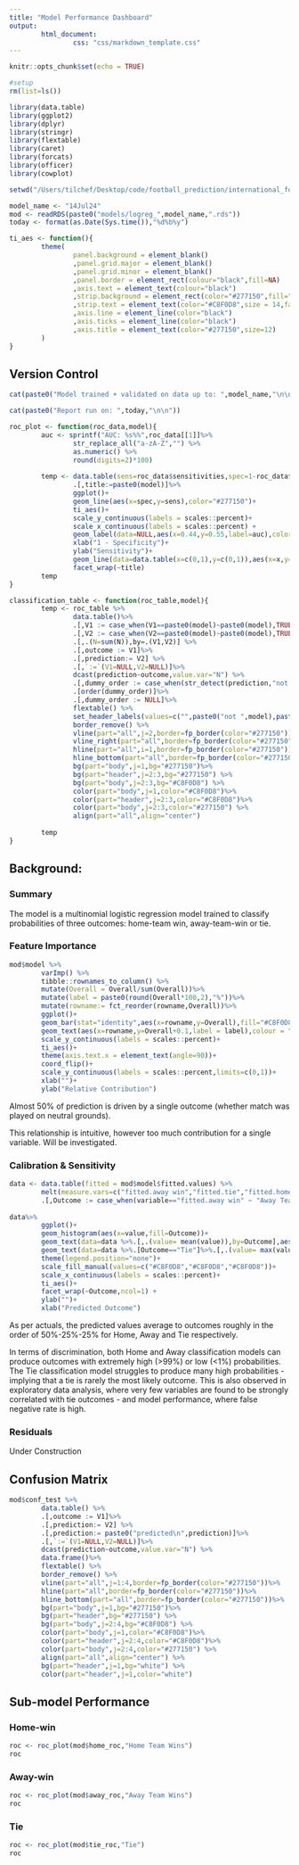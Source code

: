 ```yaml
---
title: "Model Performance Dashboard"
output: 
        html_document:
                css: "css/markdown_template.css"
---
```


```r
knitr::opts_chunk$set(echo = TRUE)
```


```r
#setup
rm(list=ls())

library(data.table)
library(ggplot2)
library(dplyr)
library(stringr)
library(flextable)
library(caret)
library(forcats)
library(officer)
library(cowplot)

setwd("/Users/tilchef/Desktop/code/football_prediction/international_football_prediction_model")

model_name <- "14Jul24"
mod <- readRDS(paste0("models/logreg_",model_name,".rds"))
today <- format(as.Date(Sys.time()),"%d%b%y")

ti_aes <- function(){
        theme(
                panel.background = element_blank()
                ,panel.grid.major = element_blank()
                ,panel.grid.minor = element_blank()
                ,panel.border = element_rect(colour="black",fill=NA)
                ,axis.text = element_text(colour="black")
                ,strip.background = element_rect(color="#277150",fill="#277150")
                ,strip.text = element_text(color="#C8F0D8",size = 14,face="bold")
                ,axis.line = element_line(color="black")
                ,axis.ticks = element_line(color="black")
                ,axis.title = element_text(color="#277150",size=12)
        )
}
```



## Version Control

```r
cat(paste0("Model trained + validated on data up to: ",model_name,"\n\n\n"))

cat(paste0("Report run on: ",today,"\n\n"))
```

```r
roc_plot <- function(roc_data,model){
        auc <- sprintf("AUC: %s%%",roc_data[[1]]%>%
                str_replace_all("a-zA-Z","") %>% 
                as.numeric() %>%
                round(digits=2)*100) 
        
        temp <- data.table(sens=roc_data$sensitivities,spec=1-roc_data$specificities)%>%
                .[,title:=paste0(model)]%>%
                ggplot()+
                geom_line(aes(x=spec,y=sens),color="#277150")+
                ti_aes()+
                scale_y_continuous(labels = scales::percent)+
                scale_x_continuous(labels = scales::percent) +
                geom_label(data=NULL,aes(x=0.44,y=0.55,label=auc),color="#277150")+
                xlab("1 - Specificity")+
                ylab("Sensitivity")+
                geom_line(data=data.table(x=c(0,1),y=c(0,1)),aes(x=x,y=y),color="#4C4C4C",linetype=2)+
                facet_wrap(~title)
        temp
}

classification_table <- function(roc_table,model){
        temp <- roc_table %>%
                data.table()%>%
                .[,V1 := case_when(V1==paste0(model)~paste0(model),TRUE~paste0("not ",model))]%>%
                .[,V2 := case_when(V2==paste0(model)~paste0(model),TRUE~paste0("not ",model))] %>%
                .[,.(N=sum(N)),by=.(V1,V2)] %>%
                .[,outcome := V1]%>%
                .[,prediction:= V2] %>%
                .[,`:=`(V1=NULL,V2=NULL)]%>%
                dcast(prediction~outcome,value.var="N") %>%
                .[,dummy_order := case_when(str_detect(prediction,"not ")~1,TRUE~2)]%>%
                .[order(dummy_order)]%>%
                .[,dummy_order := NULL]%>%
                flextable() %>%
                set_header_labels(values=c("",paste0("not ",model),paste0(model))) %>%
                border_remove() %>%
                vline(part="all",j=2,border=fp_border(color="#277150"))%>%
                vline_right(part="all",border=fp_border(color="#277150"))%>%
                hline(part="all",i=1,border=fp_border(color="#277150"))%>%
                hline_bottom(part="all",border=fp_border(color="#277150"))%>%
                bg(part="body",j=1,bg="#277150")%>%
                bg(part="header",j=2:3,bg="#277150") %>%
                bg(part="body",j=2:3,bg="#C8F0D8") %>%
                color(part="body",j=1,color="#C8F0D8")%>%
                color(part="header",j=2:3,color="#C8F0D8")%>%
                color(part="body",j=2:3,color="#277150") %>%
                align(part="all",align="center")
        
        temp
}

```

## Background:

### Summary

The model is a multinomial logistic regression model trained to classify probabilities of three outcomes: home-team win, away-team-win or tie.



### Feature Importance

```r
mod$model %>% 
        varImp() %>% 
        tibble::rownames_to_column() %>%
        mutate(Overall = Overall/sum(Overall))%>%
        mutate(label = paste0(round(Overall*100,2),"%"))%>%
        mutate(rowname:= fct_reorder(rowname,Overall))%>%
        ggplot()+
        geom_bar(stat="identity",aes(x=rowname,y=Overall),fill="#C8F0D8")+
        geom_text(aes(x=rowname,y=Overall+0.1,label = label),colour = "#277150")+
        scale_y_continuous(labels = scales::percent)+
        ti_aes()+
        theme(axis.text.x = element_text(angle=90))+
        coord_flip()+
        scale_y_continuous(labels = scales::percent,limits=c(0,1))+
        xlab("")+
        ylab("Relative Contribution")
```

Almost 50% of prediction is driven by a single outcome (whether match was played on neutral grounds).

This relationship is intuitive, however too much contribution for a single variable. Will be investigated.

### Calibration & Sensitivity

```r
data <- data.table(fitted = mod$model$fitted.values) %>% 
        melt(measure.vars=c("fitted.away win","fitted.tie","fitted.home win"))%>%
        .[,Outcome := case_when(variable=="fitted.away win" ~ "Away Team Wins",variable == "fitted.tie" ~ "Tie",TRUE ~ "Home Team Wins")]
        
data%>%
        ggplot()+
        geom_histogram(aes(x=value,fill=Outcome))+
        geom_text(data=data %>%.[,.(value= mean(value)),by=Outcome],aes(x=value,y=750,label=sprintf("Mean:\n%.2f%%",value*100)),color="#277150")+
        geom_text(data=data %>%.[Outcome=="Tie"]%>%.[,.(value= max(value)),by=Outcome],aes(x=value,y=750,label=sprintf("Max:\n%.2f%%",value*100)),color="#E15634")+
        theme(legend.position="none")+
        scale_fill_manual(values=c("#C8F0D8","#C8F0D8","#C8F0D8"))+
        scale_x_continuous(labels = scales::percent)+
        ti_aes()+
        facet_wrap(~Outcome,ncol=1) +
        ylab("")+
        xlab("Predicted Outcome")

```

As per actuals, the predicted values average to outcomes roughly in the order of 50%-25%-25% for Home, Away and Tie respectively.

In terms of discrimination, both Home and Away classification models can produce outcomes with extremely high (>99%) or low (<1%) probabilities. The Tie classification model struggles to produce many high probabilities - implying that a tie is rarely the most likely outcome. 
This is also observed in exploratory data analysis, where very few variables are found to be strongly correlated with tie outcomes - and model performance, where false negative rate is high.

### Residuals

Under Construction

## Confusion Matrix


```r
mod$conf_test %>% 
        data.table() %>%
        .[,outcome := V1]%>%
        .[,prediction:= V2] %>%
        .[,prediction:= paste0("predicted\n",prediction)]%>%
        .[,`:=`(V1=NULL,V2=NULL)]%>%
        dcast(prediction~outcome,value.var="N") %>%
        data.frame()%>%
        flextable() %>%
        border_remove() %>%
        vline(part="all",j=1:4,border=fp_border(color="#277150"))%>%
        hline(part="all",border=fp_border(color="#277150"))%>%
        hline_bottom(part="all",border=fp_border(color="#277150"))%>%
        bg(part="body",j=1,bg="#277150")%>%
        bg(part="header",bg="#277150") %>%
        bg(part="body",j=2:4,bg="#C8F0D8") %>%
        color(part="body",j=1,color="#C8F0D8")%>%
        color(part="header",j=2:4,color="#C8F0D8")%>%
        color(part="body",j=2:4,color="#277150") %>%
        align(part="all",align="center") %>%
        bg(part="header",j=1,bg="white") %>%
        color(part="header",j=1,color="white")
```

## Sub-model Performance  {.tabset .tabset-pills}

### Home-win

```r
roc <- roc_plot(mod$home_roc,"Home Team Wins")
roc
```

### Away-win

```r
roc <- roc_plot(mod$away_roc,"Away Team Wins")
roc
```

### Tie

```r
roc <- roc_plot(mod$tie_roc,"Tie")
roc
```

